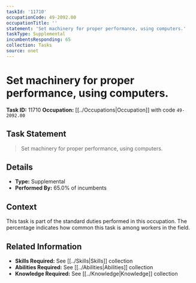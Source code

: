 ```yaml
---
taskId: '11710'
occupationCode: 49-2092.00
occupationTitle: ''
statement: 'Set machinery for proper performance, using computers.'
taskType: Supplemental
incumbentsResponding: 65
collection: Tasks
source: onet
---
```

# Set machinery for proper performance, using computers.

**Task ID:** 11710
**Occupation:** [[../Occupations|Occupation]] with code `49-2092.00`

## Task Statement

> Set machinery for proper performance, using computers.

## Details

- **Type:** Supplemental
- **Performed By:** 65.0% of incumbents

## Context

This task is part of the standard duties performed in this occupation. The percentage indicates how common this task is among workers in the field.

## Related Information

- **Skills Required:** See [[../Skills|Skills]] collection
- **Abilities Required:** See [[../Abilities|Abilities]] collection
- **Knowledge Required:** See [[../Knowledge|Knowledge]] collection
